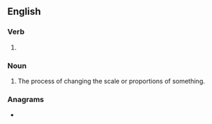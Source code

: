 ==English==

===Verb===
{{head|en|verb form}}

# {{present participle of|en|rescale|nocat=1}}

===Noun===
{{en-noun}}

# The process of changing the scale or proportions of something.

===Anagrams===
* {{anagrams|en|a=acegilnrs|clearings}}